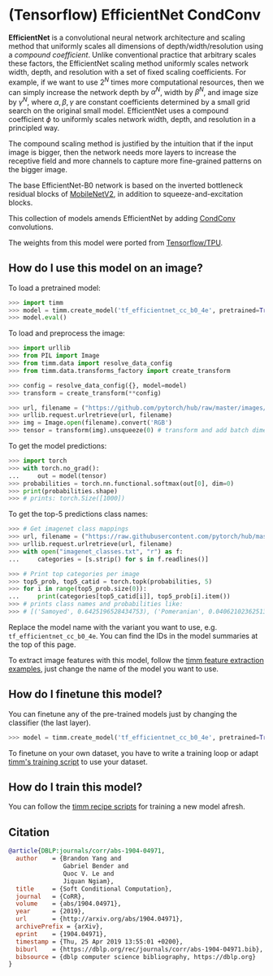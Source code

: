 # (Tensorflow) EfficientNet CondConv

**EfficientNet** is a convolutional neural network architecture and scaling method that uniformly scales all dimensions of depth/width/resolution using a *compound coefficient*. Unlike conventional practice that arbitrary scales  these factors, the EfficientNet scaling method uniformly scales network width, depth, and resolution with a set of fixed scaling coefficients. For example, if we want to use $2^N$ times more computational resources, then we can simply increase the network depth by $\alpha ^ N$,  width by $\beta ^ N$, and image size by $\gamma ^ N$, where $\alpha, \beta, \gamma$ are constant coefficients determined by a small grid search on the original small model. EfficientNet uses a compound coefficient $\phi$ to uniformly scales network width, depth, and resolution in a  principled way.

The compound scaling method is justified by the intuition that if the input image is bigger, then the network needs more layers to increase the receptive field and more channels to capture more fine-grained patterns on the bigger image.

The base EfficientNet-B0 network is based on the inverted bottleneck residual blocks of [MobileNetV2](https://paperswithcode.com/method/mobilenetv2), in addition to squeeze-and-excitation blocks.

This collection of models amends EfficientNet by adding [CondConv](https://paperswithcode.com/method/condconv) convolutions.

The weights from this model were ported from [Tensorflow/TPU](https://github.com/tensorflow/tpu).

## How do I use this model on an image?

To load a pretrained model:

```py
>>> import timm
>>> model = timm.create_model('tf_efficientnet_cc_b0_4e', pretrained=True)
>>> model.eval()
```

To load and preprocess the image:

```py 
>>> import urllib
>>> from PIL import Image
>>> from timm.data import resolve_data_config
>>> from timm.data.transforms_factory import create_transform

>>> config = resolve_data_config({}, model=model)
>>> transform = create_transform(**config)

>>> url, filename = ("https://github.com/pytorch/hub/raw/master/images/dog.jpg", "dog.jpg")
>>> urllib.request.urlretrieve(url, filename)
>>> img = Image.open(filename).convert('RGB')
>>> tensor = transform(img).unsqueeze(0) # transform and add batch dimension
```

To get the model predictions:

```py
>>> import torch
>>> with torch.no_grad():
...     out = model(tensor)
>>> probabilities = torch.nn.functional.softmax(out[0], dim=0)
>>> print(probabilities.shape)
>>> # prints: torch.Size([1000])
```

To get the top-5 predictions class names:

```py
>>> # Get imagenet class mappings
>>> url, filename = ("https://raw.githubusercontent.com/pytorch/hub/master/imagenet_classes.txt", "imagenet_classes.txt")
>>> urllib.request.urlretrieve(url, filename) 
>>> with open("imagenet_classes.txt", "r") as f:
...     categories = [s.strip() for s in f.readlines()]

>>> # Print top categories per image
>>> top5_prob, top5_catid = torch.topk(probabilities, 5)
>>> for i in range(top5_prob.size(0)):
...     print(categories[top5_catid[i]], top5_prob[i].item())
>>> # prints class names and probabilities like:
>>> # [('Samoyed', 0.6425196528434753), ('Pomeranian', 0.04062102362513542), ('keeshond', 0.03186424449086189), ('white wolf', 0.01739676296710968), ('Eskimo dog', 0.011717947199940681)]
```

Replace the model name with the variant you want to use, e.g. `tf_efficientnet_cc_b0_4e`. You can find the IDs in the model summaries at the top of this page.

To extract image features with this model, follow the [timm feature extraction examples](https://rwightman.github.io/pytorch-image-models/feature_extraction/), just change the name of the model you want to use.

## How do I finetune this model?

You can finetune any of the pre-trained models just by changing the classifier (the last layer).

```py
>>> model = timm.create_model('tf_efficientnet_cc_b0_4e', pretrained=True, num_classes=NUM_FINETUNE_CLASSES)
```
To finetune on your own dataset, you have to write a training loop or adapt [timm's training
script](https://github.com/rwightman/pytorch-image-models/blob/master/train.py) to use your dataset.

## How do I train this model?

You can follow the [timm recipe scripts](scripts) for training a new model afresh.

## Citation

```BibTeX
@article{DBLP:journals/corr/abs-1904-04971,
  author    = {Brandon Yang and
               Gabriel Bender and
               Quoc V. Le and
               Jiquan Ngiam},
  title     = {Soft Conditional Computation},
  journal   = {CoRR},
  volume    = {abs/1904.04971},
  year      = {2019},
  url       = {http://arxiv.org/abs/1904.04971},
  archivePrefix = {arXiv},
  eprint    = {1904.04971},
  timestamp = {Thu, 25 Apr 2019 13:55:01 +0200},
  biburl    = {https://dblp.org/rec/journals/corr/abs-1904-04971.bib},
  bibsource = {dblp computer science bibliography, https://dblp.org}
}
```

<!--
Type: model-index
Collections:
- Name: TF EfficientNet CondConv
  Paper:
    Title: 'CondConv: Conditionally Parameterized Convolutions for Efficient Inference'
    URL: https://paperswithcode.com/paper/soft-conditional-computation
Models:
- Name: tf_efficientnet_cc_b0_4e
  In Collection: TF EfficientNet CondConv
  Metadata:
    FLOPs: 224153788
    Parameters: 13310000
    File Size: 53490940
    Architecture:
    - 1x1 Convolution
    - Average Pooling
    - Batch Normalization
    - CondConv
    - Convolution
    - Dense Connections
    - Dropout
    - Inverted Residual Block
    - Squeeze-and-Excitation Block
    - Swish
    Tasks:
    - Image Classification
    Training Techniques:
    - AutoAugment
    - Label Smoothing
    - RMSProp
    - Stochastic Depth
    - Weight Decay
    Training Data:
    - ImageNet
    ID: tf_efficientnet_cc_b0_4e
    LR: 0.256
    Epochs: 350
    Crop Pct: '0.875'
    Momentum: 0.9
    Batch Size: 2048
    Image Size: '224'
    Weight Decay: 1.0e-05
    Interpolation: bicubic
    RMSProp Decay: 0.9
    Label Smoothing: 0.1
    BatchNorm Momentum: 0.99
  Code: https://github.com/rwightman/pytorch-image-models/blob/9a25fdf3ad0414b4d66da443fe60ae0aa14edc84/timm/models/efficientnet.py#L1561
  Weights: https://github.com/rwightman/pytorch-image-models/releases/download/v0.1-weights/tf_efficientnet_cc_b0_4e-4362b6b2.pth
  Results:
  - Task: Image Classification
    Dataset: ImageNet
    Metrics:
      Top 1 Accuracy: 77.32%
      Top 5 Accuracy: 93.32%
- Name: tf_efficientnet_cc_b0_8e
  In Collection: TF EfficientNet CondConv
  Metadata:
    FLOPs: 224158524
    Parameters: 24010000
    File Size: 96287616
    Architecture:
    - 1x1 Convolution
    - Average Pooling
    - Batch Normalization
    - CondConv
    - Convolution
    - Dense Connections
    - Dropout
    - Inverted Residual Block
    - Squeeze-and-Excitation Block
    - Swish
    Tasks:
    - Image Classification
    Training Techniques:
    - AutoAugment
    - Label Smoothing
    - RMSProp
    - Stochastic Depth
    - Weight Decay
    Training Data:
    - ImageNet
    ID: tf_efficientnet_cc_b0_8e
    LR: 0.256
    Epochs: 350
    Crop Pct: '0.875'
    Momentum: 0.9
    Batch Size: 2048
    Image Size: '224'
    Weight Decay: 1.0e-05
    Interpolation: bicubic
    RMSProp Decay: 0.9
    Label Smoothing: 0.1
    BatchNorm Momentum: 0.99
  Code: https://github.com/rwightman/pytorch-image-models/blob/9a25fdf3ad0414b4d66da443fe60ae0aa14edc84/timm/models/efficientnet.py#L1572
  Weights: https://github.com/rwightman/pytorch-image-models/releases/download/v0.1-weights/tf_efficientnet_cc_b0_8e-66184a25.pth
  Results:
  - Task: Image Classification
    Dataset: ImageNet
    Metrics:
      Top 1 Accuracy: 77.91%
      Top 5 Accuracy: 93.65%
- Name: tf_efficientnet_cc_b1_8e
  In Collection: TF EfficientNet CondConv
  Metadata:
    FLOPs: 370427824
    Parameters: 39720000
    File Size: 159206198
    Architecture:
    - 1x1 Convolution
    - Average Pooling
    - Batch Normalization
    - CondConv
    - Convolution
    - Dense Connections
    - Dropout
    - Inverted Residual Block
    - Squeeze-and-Excitation Block
    - Swish
    Tasks:
    - Image Classification
    Training Techniques:
    - AutoAugment
    - Label Smoothing
    - RMSProp
    - Stochastic Depth
    - Weight Decay
    Training Data:
    - ImageNet
    ID: tf_efficientnet_cc_b1_8e
    LR: 0.256
    Epochs: 350
    Crop Pct: '0.882'
    Momentum: 0.9
    Batch Size: 2048
    Image Size: '240'
    Weight Decay: 1.0e-05
    Interpolation: bicubic
    RMSProp Decay: 0.9
    Label Smoothing: 0.1
    BatchNorm Momentum: 0.99
  Code: https://github.com/rwightman/pytorch-image-models/blob/9a25fdf3ad0414b4d66da443fe60ae0aa14edc84/timm/models/efficientnet.py#L1584
  Weights: https://github.com/rwightman/pytorch-image-models/releases/download/v0.1-weights/tf_efficientnet_cc_b1_8e-f7c79ae1.pth
  Results:
  - Task: Image Classification
    Dataset: ImageNet
    Metrics:
      Top 1 Accuracy: 79.33%
      Top 5 Accuracy: 94.37%
-->
